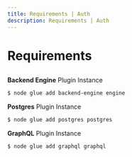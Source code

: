 ```yaml
---
title: Requirements | Auth
description: Requirements | Auth
---
```



<Meta title="Auth Plugin/Requirements" />

# Requirements

##

**Backend Engine** Plugin Instance

```sh
$ node glue add backend-engine engine
```

**Postgres** Plugin Instance

```sh
$ node glue add postgres postgres
```

**GraphQL** Plugin Instance

```sh
$ node glue add graphql graphql
```
